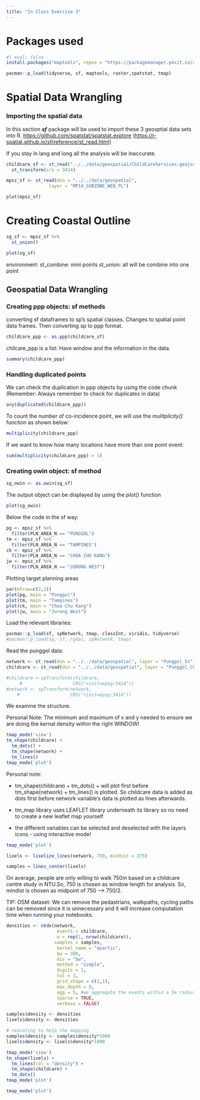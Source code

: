 ```yaml
---
title: "In Class Exercise 3"
---
```


# Packages used

```r
#| eval: false
install.packages("maptools", repos = "https://packagemanager.posit.co/cran/2023-10-13")
```

```r
pacman::p_load(tidyverse, sf, maptools, raster,spatstat, tmap)
```

# Spatial Data Wrangling

### Importing the spatial data

In this section ***sf*** package will be used to import these 3 geosptial data sets into R. <https://github.com/spatstat/spatstat.explore> (<https://r-spatial.github.io/sf/reference/st_read.html)>

If you stay in lang and long all the analysis will be inaccurate.

```r
childcare_sf <- st_read("../../data/geospatial/ChildCareServices.geojson") %>%
  st_transform(crs = 3414)
```

```r
mpsz_sf <- st_read(dsn = "../../data/geospatial", 
                layer = "MP14_SUBZONE_WEB_PL")
```

```r
plot(mpsz_sf)
```

# Creating Coastal Outline

```r
sg_sf <- mpsz_sf %>%
  st_union()
```

```r
plot(sg_sf)
```

environment: st_combine: mini points st_union: all will be combine into one point

## Geospatial Data Wrangling

### Creating ppp objects: sf methods

converting sf dataframes to sp's spatial classes. Changes to spatial point data frames. Then converting sp to ppp format.

```r
childcare_ppp <- as.ppp(childcare_sf)
```

chilcare_ppp is a list: Have window and the information in the data.

```r
summary(childcare_ppp)
```

### Handling duplicated points

We can check the duplication in ppp objects by using the code chunk (Remember: Always remember to check for duplicates in data)

```r
any(duplicated(childcare_ppp))
```

To count the number of co-incidence point, we will use the *mulitplicity()* function as shown below:

```r
multiplicity(childcare_ppp)
```

If we want to know how many locations have more than one point event:

```r
sum(multiplicity(childcare_ppp) > 1)
```

### Creating owin object: sf method

```r
sg_owin <- as.owin(sg_sf)
```

The output object can be displayed by using the *plot()* function

```r
plot(sg_owin)
```

Below the code in the sf way:

```r
pg <- mpsz_sf %>% 
  filter(PLN_AREA_N == "PUNGGOL")
tm <- mpsz_sf %>% 
  filter(PLN_AREA_N == "TAMPINES")
ck <- mpsz_sf %>% 
  filter(PLN_AREA_N == "CHOA CHU KANG")
jw <- mpsz_sf %>% 
  filter(PLN_AREA_N == "JURONG WEST")
```

Plotting target planning areas

```r
par(mfrow=c(2,2))
plot(pg, main = "Ponggol")
plot(tm, main = "Tampines")
plot(ck, main = "Choa Chu Kang")
plot(jw, main = "Jurong West")
```

Load the relevant libraries:

```r
pacman::p_load(sf, spNetwork, tmap, classInt, viridis, tidyverse)
#pacman::p_load(sp, sf, rgdal, spNetwork, tmap)
```

Read the punggol data:

```r
network <- st_read(dsn = "../../data/geospatial", layer = "Punggol_St")
childcare <- st_read(dsn = "../../data/geospatial", layer = "Punggol_CC")
```

```r
#childcare <-spTransform(childcare,
     #                   CRS("+init=epsg:3414"))
#network <- spTransform(network,
    #                   CRS("+init=epsg:3414"))
```

We examine the structure.

Personal Note: The minimum and maximum of x and y needed to ensure we are doing the kernal density within the right WINDOW!

```r
tmap_mode('view')
tm_shape(childcare) + 
  tm_dots() + 
  tm_shape(network) + 
  tm_lines()
tmap_mode('plot')
```

Personal note:

-   tm_shape(childcare) + tm_dots() + will plot first before tm_shape(network) + tm_lines() is plotted. So childcare data is added as dots first before network variable's data is plotted as lines afterwards.

-   tm_map library uses LEAFLET library underneath its library so no need to create a new leaflet map yourself

-   the different variables can be selected and deselected with the layers icons - using interactive mode!

```r
tmap_mode('plot')
```

```r
lixels <- lixelize_lines(network, 750, mindist = 375)
```

```r
samples = lines_center(lixels)
```

On average, people are only willing to walk 750m based on a childcare centre study in NTU.So, 750 is chosen as window length for analysis. So, mindist is chosen as midpoint of 750 –\> 750/2.

TIP: OSM dataset: We can remove the pedastrians, walkpaths, cycling paths can be removed since it is unnecessary and it will increase computation time when running your notebooks.

```r
densities <- nkde(network,
                   events = childcare,
                   w = rep(1, nrow(childcare)),
                  samples = samples,
                   kernel_name = "quartic",
                   bw = 300,
                   div = "bw",
                   method = "simple",
                   digits = 1,
                   tol = 1,
                   grid_shape = c(1,1),
                   max_depth = 8,
                   agg = 5, #we aggregate the events within a 5m radius (faster calculation)
                   sparse = TRUE,
                   verbose = FALSE)

```

```r
samples$density <- densities
lixels$density <- densities

```

```r
# rescaling to help the mapping
samples$density <- samples$density*1000
lixels$density <- lixels$density*1000

```

```r
tmap_mode('view')
tm_shape(lixels) + 
  tm_lines(col = "density") +
  tm_shape(childcare) + 
  tm_dots()
tmap_mode('plot')
```

```r
tmap_mode('plot')
```
